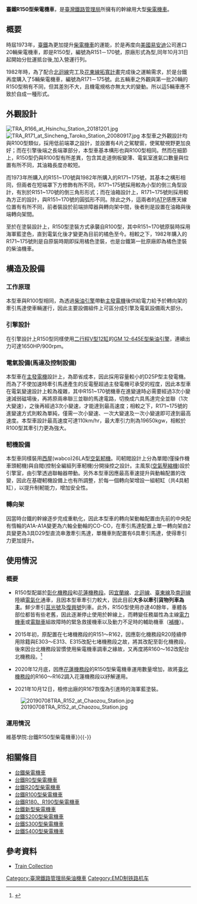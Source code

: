 {{noteTA|G1=Railway}}
{{Infobox Locomotive
| name = 台鐵R150型柴電機車
|name_color = Blue
| image = TRA R150 01.JPG
| caption =
| type = [[柴油机车|柴油机车]]
| origin = {{USA}}
| builder =  [[美國|美國]][[易安迪|GM-EMD]]
| serialnumber = 
| builddate = 1973、1982年
| totalproduction  = 25輛（R151～R175）
| user = [[臺灣鐵路管理局|臺灣鐵路管理局]]
| data = 
| whytetype = 
| weight = 88噸
| length = 15,507 mm
| width = 2,819 mm	
| height = 3,940 mm
| bogies = 
| uicclass = [[Co-Co|Co-Co]]
| gauge = 1,067毫米
| wheeldiameter = 
| axleload = 14.6噸
| wheelbase = 
| fuelcap = 3786公升（1000美制加侖）
| lubecap = 
| watercap = 
| sandcap = 
| enginetype = [[易安迪645系列柴油机|GM 12-645E型柴油引擎]]
| enginepower =  1,650HP
| transmission = [[柴油機車#電力傳動|電力傳動]]
| generator =  [[易安迪|GM]]製D25P型直流發電機
| tractionmotors =[[易安迪|GM]]製D29-CC型直流串激馬達× 6
| transmissiondevice = 
| topspeed = 110公里/小時
| sustainedspeed = 
| poweroutput = 
| tractiveeffort =19,650kgw
| locobrakes = {{tsl|en|Westinghouse Air Brake Company|西屋空气制动公司}}（WABCO）製 26LA型 [[空气制动|自動空氣軔機]]、手軔機
| locobrakepower = 
| locobrakeforce = 
| trainbrakes = 
| safety = ATS-SN, ATS-P, [[列车自动保护系统|ATP]]
| widenotes = 
}}
'''臺鐵R150型柴電機車'''，是[[臺灣鐵路管理局|臺灣鐵路管理局]]所擁有的幹線用大型[[台鐵柴電機車|柴電機車]]。

== 概要 ==
時屆1973年，[[臺灣鐵路管理局|臺鐵]]為更加提升[[柴電機車|柴電機車]]的運能，於是再度向[[美國|美國]][[易安迪|易安迪]]公司進口20輛柴電機車，即是R150型，編號為R151－170號，原廠形式為{{link-en|EMD G22CU|EMD G22CU}}型,同年10月31日起開始分批運抵台後,加入營運行列。

1982年時，為了配合[[北迴線|北迴線]]完工及[[臺東線#臺東線拓寬計畫|花東線拓寬計畫]]完成後之運輸需求，於是台鐵再度購入了5輛柴電機車，編號為R171－175號。此五輛車之外觀與第一批20輛的R150型稍有不同，但其差別不大，且機電規格亦無太大的變動。所以這5輛車應不致於自成一種形式。
==外觀設計==
[[File:TRA_R166_at_Hsinchu_Station_20181201.jpg|thumb]]
[[File:TRA_R171_at_Sincheng_Taroko_Station_20080917.jpg|thumb]]
本型車之外觀設計均與R100型類似，採用低前端罩之設計，並設置有4片之駕駛窗，使駕駛視野更加良好；而在引擎後端之長端罩部分，本型車基本構形也與R100型相同。然而在細節上，R150型仍與R100型有所差異，包含其走道側板變薄、電氣室進氣口數量與位置有所不同，其油箱長度亦較短。

而1973年所購入的R151~170號與1982年所購入的R171~175號，其基本之構形相同，但兩者在短端罩下方修飾有所不同，R171~175號採用較為小型的倒三角型設計，有別於R151~170號的倒三角形形式；而在油箱設計上，R171~175號則採用較為方正的設計，與R151~170號的圓弧形不同。除此之外，這兩者的[[列車自動保護系統|ATP]]感應天線位置有有所不同，前者裝設於前端排障器與轉向架中間，後者則是設置在油箱與後端轉向架間。

至於在塗裝設計上，R150型塗裝方式承襲自R100型，其中R151~170號原裝時採用海軍藍塗色，直到電氣化後才變更為目前的橘色至今。相較之下，1982年購入的R171~175號則是自原裝時期即採用橘色塗裝，也是台鐵第一批原廠即為橘色塗裝的柴油機車。

==構造及設備==
===工作原理===
本型車與R100型相同，為透過[[柴油引擎|柴油引擎]]帶動[[發電機|主發電機]]後供給電力給予於轉向架的牽引馬達使車輛運行，因此主要設備組件上可區分成引擎及電氣設備兩大部分。
===引擎設計===
在引擎設計上R150型同樣使用[[二行程|二行程]][[V型引擎|V型12缸]]的[[易安迪645系列柴油机|GM 12-645E型柴油引擎]]，連續出力可達1650HP/900rpm。
===電氣設備(馬達及控制設備)===
本型車在[[發電機|主發電機]]設計上，為節省成本，因此採用容量較小的D25P型主發電機。而為了不使加速時牽引馬達產生的反電壓超過主發電機可承受的程度，因此本型車在電氣變速設計上較為複雜，其中R151~170號機車在進變速時必需要經過3次小變速減弱磁場後，再將原兩串聯三並聯的馬達電路，切換成六具馬達完全並聯（1次大變速），之後再經過3次小變速，才能達到最高速度；相較之下，R171~175號的進變速方式則較為單純，僅需一次小變速、一次大變速及一次小變速即可達到最高速度。本型車設計最高速度可達110km/hr，最大牽引力則為19650kgw，相較於R100型其牽引力更為強大。
===軔機設備===
本型車同樣裝用[[西屋|西屋]](wabco)26LA型[[空氣軔機|空氣軔機]]。司軔閥設計上分為單閥(僅操作機車頭軔機)與自閥(控制全編組列車軔機)分開操控之設計。主風泵([[空氣壓縮機|空氣壓縮機]])設於引擎室，由引擎透過聯軸器帶動。另外本型車因應最高車速提升與動輪配置的改變，因此在基礎軔機設備上也有所調整，於每一個轉向架增設一組軔缸（共4具軔缸），以提升制軔能力，增加安全性。
===轉向架===
因當時台鐵的幹線逐步完成重軌化，因此本型車的轉向架動軸配置由先前的中央配有惰輪的A1A-A1A變更為六軸全動輪的CO-CO，在牽引馬達配置上單一轉向架由2具變更為3具D29型直流串激牽引馬達，單機車則配置有6具牽引馬達，使得牽引力更加提升。

== 使用情況 ==
===概要===
*R150型配屬於[[彰化機務段|彰化機務段]]和[[花蓮機務段|花蓮機務段]]。因[[宜蘭線|宜蘭線]]、[[北迴線|北迴線]]、[[臺東線|臺東線]]及[[南迴線|南迴線]]陸續[[電氣化鐵路|電氣化]]通車，且因本型車牽引力較大，因此目前'''大多以牽引貨物列車為主'''。鮮少牽引[[莒光號列車|莒光號]]及[[復興號列車|復興號]]列車。此外，R150型使用亦達40餘年，車體各部位都皆有些老舊，因此逐漸停止使用於幹線上，而轉變任務屬性為主線[[電力機車|電力機車]]或[[電聯車|電聯車]]組故障時的緊急救援機車以及動力不足時的輔助機車（[[補機|補機]]）。

*2015年初，原配置在七堵機務段的R151～R162，因應彰化機務段R20陸續停用除籍與E303～E313、E315改配七堵機務段之故，將其改配至彰化機務段，後來因台北機務段習慣使用柴電機車調車之緣故，又再度將R160～162改配台北機務段。<ref>{{cite web |url=http://pttsp.idv.tw/ |title=存档副本 |accessdate=2015-12-24 |deadurl=yes |archiveurl=https://web.archive.org/web/20120618095057/http://pttsp.idv.tw/ |archivedate=2012-06-18 }}</ref>

*2020年12月底，因應[[花蓮機務段|花蓮機務段]]的R150型柴電機車運用數量增加，故將[[臺北機務段|臺北機務段]]的R160～R162調入花蓮機務段以紓解運用。

*2021年10月12日，檢修出廠的R167恢復為引進時的海軍藍塗裝。
[[File:20190708TRA_R152_at_Chaozou_Station.jpg|thumb]]

===運用情況===
{{wikiversity|台鐵R150型柴電機車}}
{{main|v:台鐵R150型柴電機車{{!}}維基學院:台鐵R150型柴電機車}}{{-}}

== 相關條目 ==
* [[台鐵柴電機車|台鐵柴電機車]]
* [[台鐵R0型柴電機車|台鐵R0型柴電機車]]
* [[台鐵R20型柴電機車|台鐵R20型柴電機車]]
* [[台鐵R100型柴電機車|台鐵R100型柴電機車]]
* [[台鐵R180、R190型柴電機車|台鐵R180、R190型柴電機車]]
* [[台鐵新型柴電機車|台鐵新型柴電機車]]
* [[台鐵S200型柴電機車|台鐵S200型柴電機車]]
*[[台鐵S300型柴電機車|台鐵S300型柴電機車]]
*[[台鐵S400型柴電機車|台鐵S400型柴電機車]]

== 參考資料 ==
{{Commonscat|TRA R150 Diesel locomotives}}
* [https://web.archive.org/web/20151025182029/http://emu300ct.myweb.hinet.net/ Train Collection]


{{台鐵車輛}}
{{台鐵動力機車形式列表}}

{{DEFAULTSORT:R150}}

[[Category:臺灣鐵路管理局柴油機車|Category:臺灣鐵路管理局柴油機車]]
[[Category:EMD制铁路机车|Category:EMD制铁路机车]]